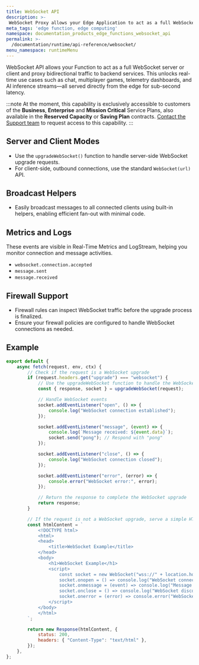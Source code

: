 ```yaml
---
title: WebSocket API
description: >-
 WebSocket Proxy allows your Edge Application to act as a full WebSocket server or client and proxy bidirectional traffic to backend services.
meta_tags: 'edge function, edge computing'
namespace: documentation_products_edge_functions_websocket_api
permalink: >-
  /documentation/runtime/api-reference/websocket/
menu_namespace: runtimeMenu
---
```


WebSocket API allows your Function to act as a full WebSocket server or client and proxy bidirectional traffic to backend services. This unlocks real-time use cases such as chat, multiplayer games, telemetry dashboards, and AI inference streams—all served directly from the edge for sub-second latency.

:::note
At the moment, this capability is exclusively accessible to customers of the **Business**, **Enterprise** and **Mission Critical** Service Plans, also available in the **Reserved Capacity** or **Saving Plan** contracts. [Contact the Support team](https://tickets.azion.com/en/support/loginen/support/login/new) to request access to this capability. 
:::

## Server and Client Modes

- Use the `upgradeWebSocket()` function to handle server-side WebSocket upgrade requests.
- For client-side, outbound connections, use the standard `WebSocket(url)` API.

## Broadcast Helpers

- Easily broadcast messages to all connected clients using built-in helpers, enabling efficient fan-out with minimal code.

## Metrics and Logs

These events are visible in Real-Time Metrics and LogStream, helping you monitor connection and message activities.

- `websocket.connection.accepted`
- `message.sent`
- `message.received`

## Firewall Support

- Firewall rules can inspect WebSocket traffic before the upgrade process is finalized.
- Ensure your firewall policies are configured to handle WebSocket connections as needed.

## Example

```javascript
export default {
    async fetch(request, env, ctx) {
        // Check if the request is a WebSocket upgrade
        if (request.headers.get("upgrade") === "websocket") {
            // Use the upgradeWebSocket function to handle the WebSocket upgrade
            const { response, socket } = upgradeWebSocket(request);

            // Handle WebSocket events
            socket.addEventListener("open", () => {
                console.log("WebSocket connection established");
            });

            socket.addEventListener("message", (event) => {
                console.log(`Message received: ${event.data}`);
                socket.send("pong"); // Respond with "pong"
            });

            socket.addEventListener("close", () => {
                console.log("WebSocket connection closed");
            });

            socket.addEventListener("error", (error) => {
                console.error("WebSocket error:", error);
            });

            // Return the response to complete the WebSocket upgrade
            return response;
        }

        // If the request is not a WebSocket upgrade, serve a simple HTML page
        const htmlContent = `
            <!DOCTYPE html>
            <html>
            <head>
                <title>WebSocket Example</title>
            </head>
            <body>
                <h1>WebSocket Example</h1>
                <script>
                    const socket = new WebSocket("wss://" + location.host);
                    socket.onopen = () => console.log("WebSocket connected");
                    socket.onmessage = (event) => console.log("Message from server:", event.data);
                    socket.onclose = () => console.log("WebSocket disconnected");
                    socket.onerror = (error) => console.error("WebSocket error:", error);
                </script>
            </body>
            </html>
        `;

        return new Response(htmlContent, {
            status: 200,
            headers: { "Content-Type": "text/html" },
        });
    },
};
```
